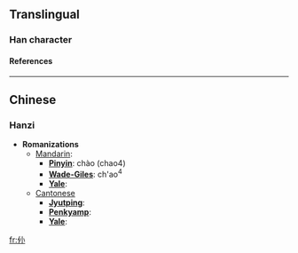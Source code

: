 ==Translingual==
===Han character===
{{Han char|rad=人|as=03|sn=5|four=|canj=人火 (OF), XXX人火 (XXXOF)}}
====References====
{{Han ref|kx=0094.051|dkj=00392|hdz=10114.010|uh=4EE6|ud=20198}}
----

==Chinese==
===Hanzi===


* '''Romanizations'''
** [[Mandarin]]:
*** '''[[Pinyin]]''': chào (chao4)
*** '''[[Wade-Giles]]''': ch'ao<sup>4</sup>
*** '''[[Yale]]''': 
**[[Cantonese]]
***'''[[Jyutping]]''':
***'''[[Penkyamp]]''': 
***'''[[Yale]]''': 




[[fr:仦]]